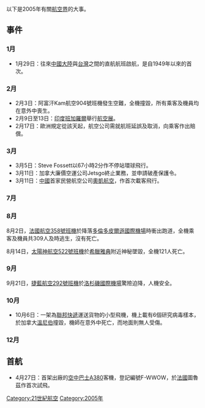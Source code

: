 以下是2005年有關[[航空交通管制|航空界]]的大事。

== 事件 ==
=== 1月 ===
*1月29日：往來[[中國大陸|中國大陸]]與[[台灣|台灣]]之間的直航航班啟航，是自1949年以來的首次。
=== 2月 ===
*2月3日：阿富汗Kam航空904號班機發生空難，全機撞毀，所有乘客及機員均在意外中喪生。
*2月9日至13日：[[印度|印度]][[班加羅爾|班加羅爾]]舉行[[印度航空展|航空展]]。
*2月17日：歐洲規定從該天起，航空公司需就航班延誤及取消，向乘客作出賠償。
=== 3月 ===
*3月5日：Steve Fossett以67小時2分作不停站環球飛行。
*3月11日：加拿大廉價空運公司Jetsgo終止業務，並申請破產保護令。
*3月11日：[[中國|中國]]首家民營航空公司[[奧凱航空|奧凱航空]]，作首次載客飛行。
=== 7月 ===
===8月===
8月2日，[[法國航空358號班機|法國航空358號班機]]於降落[[多倫多皮爾遜國際機場|多倫多皮爾遜國際機場]]時衝出跑道，全機乘客及機員共309人及時逃生，沒有死亡。

8月14日，[[太陽神航空522號班機|太陽神航空522號班機]]於[[希臘|希臘]][[雅典|雅典]]附近神秘墜毀，全機121人死亡。

=== 9月 ===
9月21日，[[捷藍航空292號班機|捷藍航空292號班機]]於[[洛杉磯國際機場|洛杉磯國際機場]]驚險迫降，人機安全。

=== 10月 ===
*10月6日：一架為[[聯邦快遞|聯邦快遞]]運送貨物的小型飛機，機上載有6個研究病毒樣本，於加拿大[[溫尼伯|溫尼伯]]撞毀，機師在意外中死亡，而地面則無人受傷。
=== 12月 ===

== 首航 ==
*4月27日：首架出廠的[[空中巴士A380|空中巴士A380]]客機，登記編號F-WWOW，於[[法國|法國]]圖魯茲作首次試飛。

[[Category:21世紀航空|Category:21世紀航空]]
[[Category:2005年|Category:2005年]]
